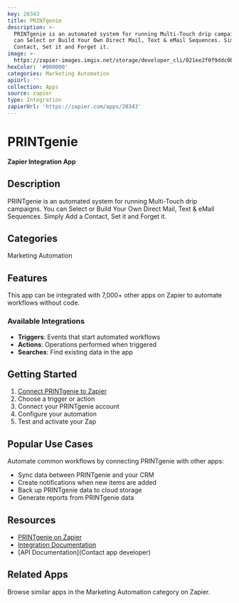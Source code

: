 ```yaml
---
key: 20343
title: PRINTgenie
description: >-
  PRINTgenie is an automated system for running Multi-Touch drip campaigns. You
  can Select or Build Your Own Direct Mail, Text & eMail Sequences. Simply Add a
  Contact, Set it and Forget it.
image: >-
  https://zapier-images.imgix.net/storage/developer_cli/021ee2f0f9ddc0b2613671bffbd476a4.png?auto=format%2Ccompress&ixlib=python-3.0.0&q=50
hexColor: '#000000'
categories: Marketing Automation
apiUrl: ''
collection: Apps
source: zapier
type: Integration
zapierUrl: 'https://zapier.com/apps/20343'
---
```

# PRINTgenie

**Zapier Integration App**

## Description

PRINTgenie is an automated system for running Multi-Touch drip campaigns. You can Select or Build Your Own Direct Mail, Text & eMail Sequences. Simply Add a Contact, Set it and Forget it.

## Categories

Marketing Automation

## Features

This app can be integrated with 7,000+ other apps on Zapier to automate workflows without code.

### Available Integrations

- **Triggers**: Events that start automated workflows
- **Actions**: Operations performed when triggered
- **Searches**: Find existing data in the app

## Getting Started

1. [Connect PRINTgenie to Zapier](https://zapier.com/apps/20343)
2. Choose a trigger or action
3. Connect your PRINTgenie account
4. Configure your automation
5. Test and activate your Zap

## Popular Use Cases

Automate common workflows by connecting PRINTgenie with other apps:

- Sync data between PRINTgenie and your CRM
- Create notifications when new items are added
- Back up PRINTgenie data to cloud storage
- Generate reports from PRINTgenie data

## Resources

- [PRINTgenie on Zapier](https://zapier.com/apps/20343)
- [Integration Documentation](https://zapier.com/apps/20343/integrations)
- [API Documentation](Contact app developer)

## Related Apps

Browse similar apps in the Marketing Automation category on Zapier.
